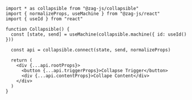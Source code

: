 ```tsx
import * as collapsible from "@zag-js/collapsible"
import { normalizeProps, useMachine } from "@zag-js/react"
import { useId } from "react"

function Collapsible() {
  const [state, send] = useMachine(collapsible.machine({ id: useId() }))

  const api = collapsible.connect(state, send, normalizeProps)

  return (
    <div {...api.rootProps}>
      <button {...api.triggerProps}>Collapse Trigger</button>
      <div {...api.contentProps}>Collape Content</div>
    </div>
  )
}
```
